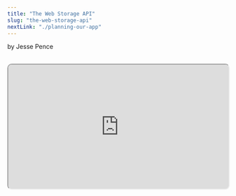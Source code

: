 ```yaml
---
title: "The Web Storage API"
slug: "the-web-storage-api"
nextLink: "./planning-our-app"
---
```




by Jesse Pence

<Cat />

<br />

<iframe
  style="height: fit-content; aspect-ratio: 16/9; width: 100%; border-radius: 10px; shadow: 0 10px 10px 0 rgba(0, 0, 0, 0.2);"
  src="https://www.youtube.com/embed/j5NfTd9jATY"
  id="ytplayer"
/>

<br />

## **Table of Contents**

<br />

<a href="#introduction">Introduction</a>
<a href="#comparison">Cookies</a>
<a href="#local-storage-and-demo">Local Storage and Demo</a>
<a href="#indexed-db-and-session-storage">IndexedDB and Session Storage</a>
<a href="#conclusion">Conclusion</a>

<br />

## **Introduction**

<br />

So, in our chapter on state, we talked about persisting user interaction so that we don't lose everything when the page reloads. The question is: How do we make that happen when the server sends the exact same file every time? Some of you probably already know, but the answer lies in storing information on the user's PC in one way or another. Traditionally, this has been done through something called cookies.

<br />

## **Cookies**

<br />

If the information that you want to store is in any way private to the user, that will of course require server-side authentication in some way-- even OAuth uses Google/Github/**someone**'s server. HTTP-only cookies are very secure if you do them right, so they are a good option for storing private information. However, they require an entire server-side framework to implement correctly which is more than our little 10 line server can handle. And, we're simply designing a shopping app that needs to remember the user's cart. In real life, this is not far from the amount of information that one needs to build an e-commerce app as long as you use an external payment provider like Stripe.

<br />

Cookies come with a few minor issues as well. They are sent with every request which is not a problem in a single page application. And, they are also limited to 4kb, which is not a lot of space. We don't need much space, but they also require an expiration date which is not ideal for a shopping cart. And, while setting and getting a cookie is much easier than many things in web development, there is another option that is even easier: Local Storage.

<br />

## **Local Storage and Demo**

<br />

Local Storage is a great option for storing small amounts of non-essential data. It is not particularly secure however, so you should stick with HTTP-only cookies for private data as even the most basic of attacks can get access to local storage. So, before we end this lesson and start building the entire shopping app, let's do a quick demonstration showing how the localStorage concept works.

<br />

<div
  style={{
    maxWidth: "100%",
    overflow: "auto",
    borderRadius: "5px",
    fontSize: "1.3rem",
  }}
>
    index.html
    ```html
<!-- Meta Tags, etc. -->
  <style>
    #container {
      display: flex;
      flex-direction: column;
      align-items: center;
      justify-content: center;
      height: 90vh;
      width: 50vw;
    }
  </style>
  <body>
    <label for="color-picker">Pick a color</label>
    <input type="color" id="color-picker" />
    <div id="container">
      <p>
        This container will remember your favorite color, even if you close the
        browser.
      </p>
    </div>
    <script defer>
      const container = document.getElementById("container")
      const colorPicker = document.getElementById("color-picker")
      const color = localStorage.getItem("favColor")
      if (color) {
        container.style.backgroundColor = color
        colorPicker.value = color
      }
      colorPicker.addEventListener("change", (e) => {
        container.style.backgroundColor = e.target.value
        localStorage.setItem("favColor", e.target.value)
      })
    </script>
  </body>
</html>
```
</div>

<br />

Alright, save the file, and let's boot it up:

http://localhost:3000

<br />

<iframe
  style="height: fit-content; aspect-ratio: 16/9; width: 100%; border: 2px solid #000; border-radius: 10px;"
  src="/demos/csr/ch8/demo/"
  id="demo"
/>

<br />

Feel free to close the browser and open it again. Or, if you're just using my demos for reference, right click on it and press 'reload frame'. The color will still be there.

<br />

It's important to understand that this is not essential to or restricted by our use of client-side routing. Nothing is stopping you from supplying the user's data from the server upon each page load request. I just wanted to demonstrate how easy localStorage is to work with, and how handy it can be for client-side situations like these.

<br />

However, I will stress once again that Local Storage should not be used for any kind of private information unless you are very confident in your encryption method. You just saw how easy it was to retrieve a value using plain old JavaScript. Even if your information is encrypted, it's better to use the built-in protections and tested reliability of HTTP-only cookies in my opinion. But, since we don't have any authentication and it only takes a couple of lines of additional code, it looks like Local Storage is perfect for our use case.

<br />

To check out what you're currently holding in Local Storage, just hit f12 in the browser and then click on the application tab. Scroll down to Local Storage, and you should see the list of key/value pairs to the right. To clarify, the items in Local Storage are always stored as strings. If you have a more complex object that you want to store as a string, make sure that you use the JSON.stringify function on it before storing it (and JSON.parse when you take it out of storage.) We'll be using this in our app to store the cart as an array of objects.

<br />

## **IndexedDB and Session Storage**

<br />

As you can see, you can hold quite a bit in here, and if you ever have issues, the IndexedDB API is even better. The IndexedDB is a NoSQL database that is built into the browser. It is a bit more complicated to use, but it is a great option for storing large amounts of data. This is especially true if you want it to be available offline.

<br />

Session Storage is another option. It is similar to Local Storage except that it is deleted after the tab or window is closed-- which is already the default for our app's state since it is only one page. So, much of the traditional usage for session storage in Multi-Page Apps does not apply to us here. However, one way that session storage can be useful on a single page app is storing our state when users go to another website from the same browser window.

<br />

In our page that loaded the colors from the search parameters, the only state in the app was passed down from the URL and that was why we were able to restore it completely when we clicked backwards and forwards-- even from another website entirely. However, with apps with complex internal state, much of this can be lost when the user browses to another page. If we want to restore that app state on a popState event, one way of doing that is putting it in Session Storage during the onBeforeUnload event that happens when every page is closed. Then, you can just check if anything is in there on each popState event.

<br />

## **Conclusion**

<br />

Generally, in Single Page Applications, there are few things that fit in the gaps between simple data that you want to store in a normal cookie; sensitive data that should to be saved in a HTTP-only cookie; complex data that is suited to the IndexedDB API; and utilitarian, long-lived data that can live in Local Storage. Here's a quick table to help you understand:

<br />

<div id="table" style="max-width: 100%; overflow: auto; border: 2px solid #000; border-radius: 10px;">

**Choosing the Right Storage API by Data Type**

| _API_                 | _Data Persistence_ | _Data Sensitivity_ | _Data Complexity_ |
| --------------------- | ------------------ | ------------------ | ----------------- |
| **Session Storage**   | Transient          | Public             | Simple            |
| **Cookies**           | Semi-Transient     | Public             | Simple            |
| **HTTP-only Cookies** | Semi-Transient     | Private            | Simple            |
| **Local Storage**     | Persistent         | Public             | Simple            |
| **IndexedDB**         | Persistent         | Public             | Complex           |

</div>

<br />

We won't be implementing any Session Storage in this app, and honestly, I don't use normal cookies or session storage very much when building SPA's. But, here's a tweet with more details about using it for breadcrumbs. [^3]

<br />

As you can see, the Web Storage API gives us a lot of options for storing data. Intelligently designed apps like Wordle are wise to leverage these APIs to give users a feeling of continuity upon page load without the need for unnecessary server requests. It just comes down to knowing what data you want to persist and why.

<br />

As I said, we will be using Local Storage for our shopping app. It is a simple and easy way to store data that we want to remain across both page loads and browser sessions. Who needs a server and a database when you have Local Storage? (Actual shopping apps... that's who.)

<br />

We now have all the tools we need to build our shopping app. However, building a client-side router is not something to approach lightly so we will be doing this bit-by-bit. In the next lesson, we're planning out our app.

<br />

As always, here's the code for today:

<div
  style={{
    maxWidth: "100%",
    overflow: "auto",
    borderRadius: "5px",
    fontSize: "1.3rem",
  }}
>
  https://www.github.com/jazzypants1989/astro-solid-blog/tree/main/src/pages/demos/csr/ch8
</div>

<br />

[^1]: 1:
[^2]: 2:
[^3]: 3: [Ryan Florence's tweet about using session storage for breadcrumbs](https://twitter.com/ryanflorence/status/1597633832173285376)
